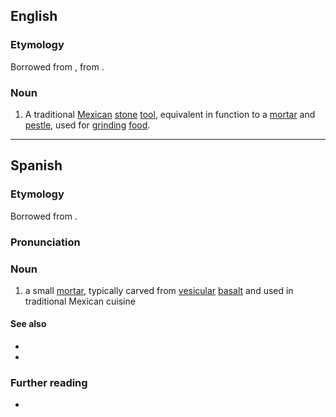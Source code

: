 ==English==
{{wikipedia}}

===Etymology===
Borrowed from {{bor|en|es|molcajete}}, from {{der|en|nci|mōlcaxitl}}.

===Noun===
{{en-noun}}

# A traditional [[Mexican]] [[stone]] [[tool]], equivalent in function to a [[mortar]] and [[pestle]], used for [[grind]]ing [[food]].

----

==Spanish==
{{wikipedia|lang=es}}

===Etymology===
Borrowed from {{bor|es|nci|mōlcaxitl}}.

===Pronunciation===
{{es-IPA}}

===Noun===
{{es-noun|m}}

# a small [[mortar]], typically carved from [[vesicular]] [[basalt]] and used in traditional Mexican cuisine

====See also====
* {{l|es|mortero}}
* {{l|es|tejolote}}

===Further reading===
* {{R:DRAE}}